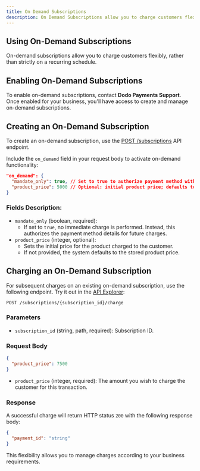 ```yaml
---
title: On Demand Subscriptions
description: On Demand Subscriptions allow you to charge customers flexibly, rather than strictly on a recurring schedule.
---
```


## **Using On-Demand Subscriptions**

On-demand subscriptions allow you to charge customers flexibly, rather than strictly on a recurring schedule.

## Enabling On-Demand Subscriptions

To enable on-demand subscriptions, contact **Dodo Payments Support**. Once enabled for your business, you'll have access to create and manage on-demand subscriptions.

## Creating an On-Demand Subscription

To create an on-demand subscription, use the [POST /subscriptions](/api-reference/subscriptions/post-subscriptions) API endpoint.

Include the `on_demand` field in your request body to activate on-demand functionality:

```json
"on_demand": {
  "mandate_only": true, // Set to true to authorize payment method without immediate charge
  "product_price": 5000 // Optional: initial product price; defaults to stored product price if omitted
}

```

### Fields Description:

- `mandate_only` (boolean, required):
    - If set to `true`, no immediate charge is performed. Instead, this authorizes the payment method details for future charges.
- `product_price` (integer, optional):
    - Sets the initial price for the product charged to the customer.
    - If not provided, the system defaults to the stored product price.

## Charging an On-Demand Subscription

For subsequent charges on an existing on-demand subscription, use the following endpoint. Try it out in the [API Explorer](/api-reference/misc/charge-subscriptions):

```
POST /subscriptions/{subscription_id}/charge

```

### Parameters

- `subscription_id` (string, path, required): Subscription ID.

### Request Body

```json
{
  "product_price": 7500
}

```

- `product_price` (integer, required): The amount you wish to charge the customer for this transaction.

### Response

A successful charge will return HTTP status `200` with the following response body:

```json
{
  "payment_id": "string"
}

```

This flexibility allows you to manage charges according to your business requirements.